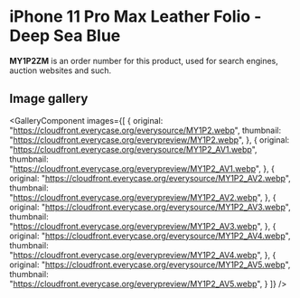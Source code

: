 
# iPhone 11 Pro Max Leather Folio - Deep Sea Blue

<Callout type='info' emoji='👉🏻'>**MY1P2ZM** is an order number for this product, used for search engines, auction websites and such.</Callout>

## Image gallery

<GalleryComponent
    images={[
      {
        original: "https://cloudfront.everycase.org/everysource/MY1P2.webp",
        thumbnail: "https://cloudfront.everycase.org/everypreview/MY1P2.webp",
      },
      {
        original: "https://cloudfront.everycase.org/everysource/MY1P2_AV1.webp",
        thumbnail: "https://cloudfront.everycase.org/everypreview/MY1P2_AV1.webp",
      },
      {
        original: "https://cloudfront.everycase.org/everysource/MY1P2_AV2.webp",
        thumbnail: "https://cloudfront.everycase.org/everypreview/MY1P2_AV2.webp",
      },
      {
        original: "https://cloudfront.everycase.org/everysource/MY1P2_AV3.webp",
        thumbnail: "https://cloudfront.everycase.org/everypreview/MY1P2_AV3.webp",
      },
      {
        original: "https://cloudfront.everycase.org/everysource/MY1P2_AV4.webp",
        thumbnail: "https://cloudfront.everycase.org/everypreview/MY1P2_AV4.webp",
      },
      {
        original: "https://cloudfront.everycase.org/everysource/MY1P2_AV5.webp",
        thumbnail: "https://cloudfront.everycase.org/everypreview/MY1P2_AV5.webp",
      }
    ]}
  />
